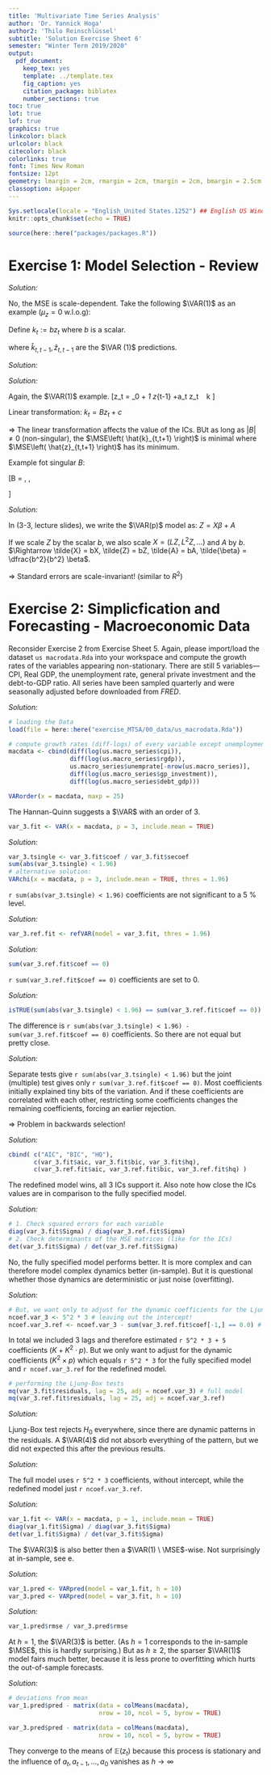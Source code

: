 ```yaml
---
title: 'Multivariate Time Series Analysis'
author: 'Dr. Yannick Hoga'
author2: 'Thilo Reinschlüssel'
subtitle: 'Solution Exercise Sheet 6'
semester: "Winter Term 2019/2020"
output:
  pdf_document:
    keep_tex: yes
    template: ../template.tex
    fig_caption: yes
    citation_package: biblatex
    number_sections: true
toc: true
lot: true
lof: true
graphics: true
linkcolor: black
urlcolor: black
citecolor: black
colorlinks: true
font: Times New Roman
fontsize: 12pt
geometry: lmargin = 2cm, rmargin = 2cm, tmargin = 2cm, bmargin = 2.5cm
classoption: a4paper
---
```


```r
Sys.setlocale(locale = "English_United States.1252") ## English US Windows
knitr::opts_chunk$set(echo = TRUE)

source(here::here("packages/packages.R"))
```

# Exercise 1: Model Selection - Review

\begin{itemize}
  \item[a)] Is the MSE scale-invariant? 
\end{itemize}

_Solution:_

No, the MSE is scale-dependent. Take the following $\VAR(1)$ as an example ($\mu_z = 0 \ \text{w.l.o.g}$):

\begin{align*}
z_t =  \phi_1 z_{t-1} + a_t\\
\end{align*}

Define $k_t := b z_t$ where $b$ is a scalar. 

\begin{align*}
  \Rightarrow k_t & = b z_t = \phi_1 b z_{t-1} + e_t \\
  \Leftrightarrow e_T & = k_t - \phi_1 k_t = b \cdot \left(z_t - \phi z_{t-1} \right) = b \cdot a_t\\
  \\
  \MSE(\hat{k}_{t, t+1} ) & = \mathbb{E} \left[ e_{t+1}^{2}\right] = \mathbb{E} \left[ (b a_{t+1})^{2}\right] \\
   & = b^2 \cdot \mathbb{E} \left( a_{t+1}^{2}\right)\\
   & = b^2 \cdot  \MSE(\hat{z}_{t, t+1} )\\
\end{align*}

where $\hat{k}_{t, t-1}, \hat{z}_{t, t-1}$ are the $\VAR (1)$ predictions. 

\begin{itemize}
  \item[b)] What is the fundamental trade-off which information criteria are supposed to balance? 
\end{itemize}

_Solution:_

\begin{align*}
  IC (l) & = \underbrace{\log \left( A \right)}_{\substack{\text{Fit} \\ \\  \sim \ \log(|\MSE|)}} + \underbrace{\dfrac{l}{T} \ c_T}_{\text{complexity}}
\end{align*}

\begin{itemize}
  \item[c)] Does a linear transformation affect the value of the information criteria? Does it also influence the location of the minima?  
\end{itemize}

_Solution:_

Again, the $\VAR(1)$ example. 
\[z_t = \phi_0 + \phi_1 z_{t-1} +a_t \quad \mid z_t \ \text{is} \ k \times 1 \]

Linear transformation: $k_t = B z_t + c$

\begin{itemize}
  \item[$\Rightarrow$] $c$ is covered by $\phi_0 = \phi_0 + c$, no problem. w.l.o.g. we omit that part.
  \item[$\Rightarrow$] $\underbrace{B z_t}_{=: k_t} = \phi_1 \underbrace{B z_{t-1}}_{=: k_{t-1}} + \underbrace{B a_t}_{=: e_t}$
\end{itemize}

\begin{align*}
  \Rightarrow \left| \MSE \left(\hat{k}_{t, t+1} \right) \right| & = \left| \mathbb{E} \left(e_t e_t^{'} \right) \right| \\
  & = \left| \mathbb{E} \left(\underbrace{B}_{k \times k} \underbrace{a_t a_t^{'}}_{k \times k} \underbrace{B^{'}}_{k \times k}\right) \right|\\
  & = \left| B \ \mathbb{E} \left( \underbrace{a_t a_t^{'} }_{= \MSE (\hat{z}_{t, t+1})}\right) \ B \right|\\
  & = \left| B \right| \ \left| \MSE \left( \hat{z}_{t, t+1}) \right) \right| \ \left| B \right| \\
  & = \left(\left| B \right|\right)^2 \ \left| \MSE \left( \hat{z}_{t, t+1}) \right) \right| 
\end{align*}

$\Rightarrow$ The linear transformation affects the value of the ICs. BUt as long as $|B| \neq 0$ (non-singular), the $\MSE\left( \hat{k}_{t,t+1} \right)$ is minimal where $\MSE\left( \hat{z}_{t,t+1} \right)$ has its minimum. 

Example fot singular $B$: 

\[B = \begin{pmatrix} 1 & 1 \\ 1 & 1 \end{pmatrix}, \begin{pmatrix} 1 & 0 \\ 0 & 0 \end{pmatrix}, \begin{pmatrix} 1 & 0 & 0 \\ 0 & 0 & 0 \\ 0 & 0 & 1 \end{pmatrix}\]

\begin{itemize}
  \item[d)] Finally: Are OLS standard errors scale invariant? 
\end{itemize}

_Solution:_

In (3-3, lecture slides), we write the $\VAR(p)$ model as: $Z = X\beta + A$

\begin{align*}
  \Leftrightarrow A & = Z - X \beta \\
  \text{and} \;\hat{\beta} & = \left( X^{'} X\right)^{-1} X^{'} Z = \beta + \left( X^{'} X\right)^{-1} X^{'} A \\
  \\
  \Leftrightarrow  \Var \left( \hat{\beta} - \beta \right) & = \mathbb{E} \left( \left(X^{'} X \right)^{-1}  X^{'} A \left[ (X^{'} X)^{-1} X^{'} A \right]^{'} \right) \\
  & = \mathbb{E} \left( \left(X^{'} X \right)^{-1}  X^{'} A  A^{'} X \left(X^{'} X \right)^{-1} \right)
\end{align*}

If we scale $Z$ by the scalar $b$, we also scale $X = \left(LZ, L^2 Z, \ldots \right)$ and $A$ by $b$. $\Rightarrow \tilde{X} = bX, \tilde{Z} = bZ, \tilde{A} = bA, \tilde{\beta} = \dfrac{b^2}{b^2} \beta$.

\begin{align*}
  \Leftrightarrow \Var \left( \hat{\tilde{\beta}} - \beta \right) & = \mathbb{E} \left(\left(\tilde{X}^{'} \tilde{X} \right)^{-1} \tilde{X}^{'} \tilde{A} \tilde{A}^{'} \tilde{X} \left(\tilde{X}^{'} \tilde{X} \right)^{-1} \right)\\
   & = \mathbb{E} \left( \dfrac{1}{b^2} \left(\tilde{X}^{'} \tilde{X} \right)^{-1} b^2 \tilde{X}^{'} \tilde{A} \tilde{A}^{'} \tilde{X} b^2  \dfrac{1}{b^2}\left(\tilde{X}^{'} \tilde{X} \right)^{-1} \right) \\
   & = \left( \hat{\beta} - \beta \right)
\end{align*}

$\Rightarrow$ Standard errors are scale-invariant! (similar to $R^2$)

# Exercise 2: Simplicfication and Forecasting - Macroeconomic Data

Reconsider Exercise 2 from Exercise Sheet 5. Again, please import/load the dataset `us macrodata.Rda` into your workspace and compute the growth rates of the variables appearing non-stationary. There are still 5 variables—CPI, Real GDP, the unemployment rate, general private investment and the debt-to-GDP ratio. All series have been sampled quarterly and were seasonally adjusted before downloaded from _FRED_.

\begin{itemize}
  \item[a)] Fit a $\VAR(p)$ model according to the Hannan-Quinn information-criteria? 
\end{itemize}

_Solution:_

```r
# loading the Data
load(file = here::here("exercise_MTSA/00_data/us_macrodata.Rda"))

# compute growth rates (diff-logs) of every variable except unemployment
macdata <- cbind(diff(log(us.macro_series$cpi)),
                 diff(log(us.macro_series$rgdp)),
                 us.macro_series$unemprate[-nrow(us.macro_series)],
                 diff(log(us.macro_series$gp_investment)),
                 diff(log(us.macro_series$debt_gdp)))

```
```r
VARorder(x = macdata, maxp = 25)
```
The Hannan-Quinn suggests a $\VAR$ with an order of 3. 

```r
var_3.fit <- VAR(x = macdata, p = 3, include.mean = TRUE)
```

\begin{itemize}
  \item[b)] Use the estimated coefficients and the associated standard errors to compute the $t$-statics $(H_0: \phi_{p,i,j} = 0, \text{vs} \ H_1: \phi_{p,i,j} \neq 0)$ for each coefficient separately. Then count how many coefficients are \emph{not} significantly different from zero at the 5 \% level.  
\end{itemize}

_Solution:_

```r
var_3.tsingle <- var_3.fit$coef / var_3.fit$secoef
sum(abs(var_3.tsingle) < 1.96)
# alternative solution:
VARchi(x = macdata, p = 3, include.mean = TRUE, thres = 1.96)
```

`r sum(abs(var_3.tsingle) < 1.96)` coefficients are not significant to a 5 \% level. 

\begin{itemize}
  \item[c)] Estimate the refined model using the command refVAR by setting a threshold corresponding to the 5% level from b).
\end{itemize}

_Solution:_

```r
var_3.ref.fit <- refVAR(model = var_3.fit, thres = 1.96)
```

\begin{itemize}
  \item[i)] How many variables have been set to 0?
\end{itemize}

_Solution:_

```r
sum(var_3.ref.fit$coef == 0)
```

`r sum(var_3.ref.fit$coef == 0)` coefficients are set to 0. 

\begin{itemize}
  \item[ii)] How many variables have been set to 0?
\end{itemize}

_Solution:_

```r
isTRUE(sum(abs(var_3.tsingle) < 1.96) == sum(var_3.ref.fit$coef == 0))
```

The difference is `r sum(abs(var_3.tsingle) < 1.96) - sum(var_3.ref.fit$coef == 0)` coefficients. So there are not equal but pretty close. 

\begin{itemize}
  \item[iii)] What may be the reason for the two numbers differing? (Hint: Slide 4-21)
\end{itemize}

_Solution:_

Separate tests give `r sum(abs(var_3.tsingle) < 1.96)` but the joint (multiple) test gives only `r sum(var_3.ref.fit$coef == 0)`. Most coefficients initially explained tiny bits of the variation. And if these coefficients are correlated with each other, restricting some coefficients changes the remaining coefficients, forcing an earlier rejection. 

$\Rightarrow$ Problem in backwards selection!

\begin{itemize}
  \item[d)]  Compare the values of all information criteria offered to you both for the ‘ordinary’ VAR and the refined VAR model. Which model is best? Is the recommendation unanimous?
\end{itemize}

_Solution:_

```r
cbind( c("AIC", "BIC", "HQ"), 
       c(var_3.fit$aic, var_3.fit$bic, var_3.fit$hq), 
       c(var_3.ref.fit$aic, var_3.ref.fit$bic, var_3.ref.fit$hq) )
```

The redefined model wins, all 3 ICs support it. Also note how close the ICs values are in comparison to the fully specified model. 

\begin{itemize}
  \item[e)] Proceed to compare the MSEs of the ‘ordinary’ VAR model and the refined model. Is the model picked by the information criteria again superior? Explain your results.
\end{itemize}

_Solution:_

```r
# 1. Check squared errors for each variable
diag(var_3.fit$Sigma) / diag(var_3.ref.fit$Sigma)
# 2. Check determinants of the MSE matrices (like for the ICs)
det(var_3.fit$Sigma) / det(var_3.ref.fit$Sigma)
```

No, the fully specified model performs better. It is more complex and can therefore model complex dynamics better (in-sample). But it is questional whether those dynamics are deterministic or just noise (overfitting).

\begin{itemize}
  \item[f)]  Calculate the numbers of coefficients estimated both for the ‘ordinary’ model and the refined model. Then perform a Ljung-Box test on the residuals of both models.
\end{itemize}

_Solution:_

```r
# But, we want only to adjust for the dynamic coefficients for the Ljung-Box test!
ncoef.var_3 <- 5^2 * 3 # leaving out the intercept! 
ncoef.var_3.ref <- ncoef.var_3 - sum(var_3.ref.fit$coef[-1,] == 0.0) # leaving out the intercept!!!
```


In total we included 3 lags and therefore estimated `r 5^2 * 3 + 5` coefficients ($K + K^2 \cdot p$).  But we only want to adjust for the dynamic coefficients ($K^2 \times p$) which equals `r 5^2 * 3` for the fully specified model and `r ncoef.var_3.ref` for the redefined model.  

```r
# performing the Ljung-Box tests
mq(var_3.fit$residuals, lag = 25, adj = ncoef.var_3) # full model
mq(var_3.ref.fit$residuals, lag = 25, adj = ncoef.var_3.ref)
```


\begin{itemize}
  \item[i)] Do the models absorb the dynamics in the data completely?
\end{itemize}

_Solution:_

Ljung-Box test rejects $H_0$ everywhere, since there are dynamic patterns in the residuals. A $\VAR(4)$ did not absorb everything of the pattern, but we did not expected this after the previous results. 

\begin{itemize}
  \item[ii)] Explain the massive differences of the two tests at m = {3, 4}.
\end{itemize}

_Solution:_

The full model uses `r 5^2 * 3` coefficients, without intercept, while the redefined model just `r ncoef.var_3.ref`. 


\begin{itemize}
  \item[g)] Now estimate a $\VAR(1)$ model (with intercept). How does it compare to the $\VAR(3)$ model in terms of $\MSE$?
\end{itemize}

_Solution:_


```r
var_1.fit <- VAR(x = macdata, p = 1, include.mean = TRUE)
diag(var_1.fit$Sigma) / diag(var_3.fit$Sigma)
det(var_1.fit$Sigma) / det(var_3.fit$Sigma)
```

The $\VAR(3)$ is also better then a $\VAR(1) \ \MSE$-wise. Not surprisingly at in-sample, see e. 

\begin{itemize}
  \item[h)] Lastly, compute the forecasts’ $\MSE$s (referred to as MSFE) for both models using the command `VARpred`. Please use a forecast horizon h of 10.
\end{itemize}

_Solution:_

```r
var_1.pred <- VARpred(model = var_1.fit, h = 10)
var_3.pred <- VARpred(model = var_3.fit, h = 10)
```

\begin{itemize}
  \item[i)] Does the model superior in f) still prevail at every h?
\end{itemize}

_Solution:_

```r
var_1.pred$rmse / var_3.pred$rmse
```

At $h = 1$, the $\VAR(3)$ is better. (As $h = 1$ corresponds to the in-sample  $\MSE$, this is hardly surprising.) But as $h \geq 2$, the sparser $\VAR(1)$ model fairs much better, because it is less prone to overfitting which hurts the out-of-sample forecasts.

\begin{itemize}
  \item[ii)] Explain what conceptual difference bewteen $\MSE$ and $\text{MSFE}$ drives the resuls in i). 
\end{itemize}

_Solution:_

\begin{itemize}
  \item MSE: in-sample predicting error
  \begin{itemize}   
    \item Same Data is used for fitting and evaluating of the model. Problem of overfitting could potential araise. 
  \end{itemize}
  \item MSFE: out-of-sample predicting error
  \begin{itemize}   
    \item Different Data is used for fitting and evaluating of the model. So the problem of overfitting is avoided.
  \end{itemize}
\end{itemize}


\begin{itemize}
  \item[iii)] To which values do the forecasts converge to if $h$ goes to $\infty$?
\end{itemize}

```r
# deviations from mean
var_1.pred$pred - matrix(data = colMeans(macdata), 
                         nrow = 10, ncol = 5, byrow = TRUE)

var_3.pred$pred - matrix(data = colMeans(macdata), 
                         nrow = 10, ncol = 5, byrow = TRUE)
```

They converge to the means of $\mathbb{E}(z_t)$ because this process is stationary and the influence of  $a_t, a_{t-1}, \ldots, a_{0}$ vanishes as $h \rightarrow \infty$



<!--


-->
